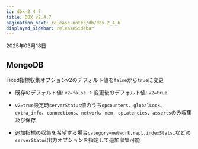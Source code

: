 ```yaml
---
id: dbx-2_4_7
title: DBX v2.4.7
pagination_next: release-notes/db/dbx-2_4_6
displayed_sidebar: releaseSidebar
---
```


2025年03月18日

## MongoDB

<Status priority='0'>Fixed</Status>指標収集オプションv2のデフォルト値を`false`から`true`に変更

- 既存のデフォルト値: `v2=false` → 変更後のデフォルト値: `v2=true`

- `v2=true`設定時`serverStatus`値のうち`opcounters`、`globalLock`、`extra_info`、`connections`、`network`、`mem, opLatencies`、`asserts`のみ収集及び保存

- 追加指標の収集を希望する場合`category=network,repl,indexStats…`などの`serverStatus`出力オプションを指定して追加収集可能


<DownloadJava ver="2.4.7" />
